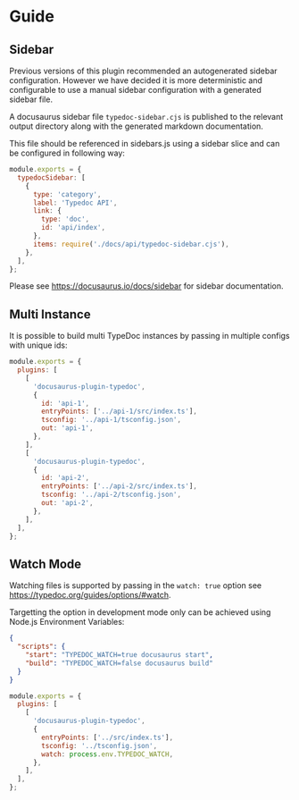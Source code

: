 
# Guide

## Sidebar

<Callout>
  Previous versions of this plugin recommended an autogenerated sidebar
  configuration. However we have decided it is more deterministic and
  configurable to use a manual sidebar configuration with a generated sidebar
  file.
</Callout>

A docusaurus sidebar file `typedoc-sidebar.cjs` is published to the relevant output directory along with the generated markdown documentation.

This file should be referenced in sidebars.js using a sidebar slice and can be configured in following way:

```js filename="sidebars.js"
module.exports = {
  typedocSidebar: [
    {
      type: 'category',
      label: 'Typedoc API',
      link: {
        type: 'doc',
        id: 'api/index',
      },
      items: require('./docs/api/typedoc-sidebar.cjs'),
    },
  ],
};
```

Please see https://docusaurus.io/docs/sidebar for sidebar documentation.

## Multi Instance

It is possible to build multi TypeDoc instances by passing in multiple configs with unique ids:

```js filename="docusaurus.config.js"
module.exports = {
  plugins: [
    [
      'docusaurus-plugin-typedoc',
      {
        id: 'api-1',
        entryPoints: ['../api-1/src/index.ts'],
        tsconfig: '../api-1/tsconfig.json',
        out: 'api-1',
      },
    ],
    [
      'docusaurus-plugin-typedoc',
      {
        id: 'api-2',
        entryPoints: ['../api-2/src/index.ts'],
        tsconfig: '../api-2/tsconfig.json',
        out: 'api-2',
      },
    ],
  ],
};
```

## Watch Mode

Watching files is supported by passing in the `watch: true` option see https://typedoc.org/guides/options/#watch.

Targetting the option in development mode only can be achieved using Node.js Environment Variables:

```json filename="package.json"
{
  "scripts": {
    "start": "TYPEDOC_WATCH=true docusaurus start",
    "build": "TYPEDOC_WATCH=false docusaurus build"
  }
}
```

```js filename="docusaurus.config.js"
module.exports = {
  plugins: [
    [
      'docusaurus-plugin-typedoc',
      {
        entryPoints: ['../src/index.ts'],
        tsconfig: '../tsconfig.json',
        watch: process.env.TYPEDOC_WATCH,
      },
    ],
  ],
};
```
